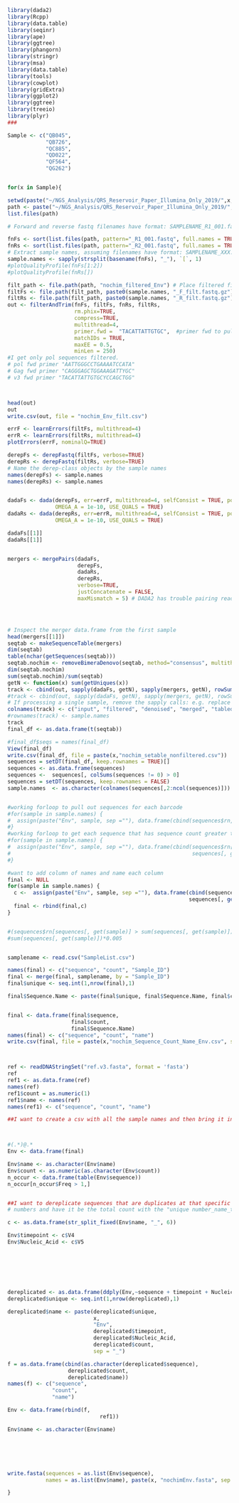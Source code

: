 



```r

library(dada2)
library(Rcpp)
library(data.table)
library(seqinr)
library(ape)
library(ggtree)
library(phangorn)
library(stringr)
library(msa)
library(data.table)
library(tools)
library(cowplot)
library(gridExtra)
library(ggplot2)
library(ggtree)
library(treeio)
library(plyr)
###

```


```r

Sample <- c("QB045",
            "QB726",
            "QC885",
            "QD022",
            "QF564",
            "QG262")


for(x in Sample){

setwd(paste("~/NGS_Analysis/QRS_Reservoir_Paper_Illumina_Only_2019/",x, sep =""))
path <- paste("~/NGS_Analysis/QRS_Reservoir_Paper_Illumina_Only_2019/", x, sep = "") 
list.files(path)

# Forward and reverse fastq filenames have format: SAMPLENAME_R1_001.fastq and SAMPLENAME_R2_001.fastq

fnFs <- sort(list.files(path, pattern="_R1_001.fastq", full.names = TRUE))
fnRs <- sort(list.files(path, pattern="_R2_001.fastq", full.names = TRUE))
# Extract sample names, assuming filenames have format: SAMPLENAME_XXX.fastq
sample.names <- sapply(strsplit(basename(fnFs), "_"), `[`, 1)
#plotQualityProfile(fnFs[1:2])
#plotQualityProfile(fnRs[])

filt_path <- file.path(path, "nochim_filtered_Env") # Place filtered files in filtered/ subdirectory
filtFs <- file.path(filt_path, paste0(sample.names, "_F_filt.fastq.gz"))
filtRs <- file.path(filt_path, paste0(sample.names, "_R_filt.fastq.gz"))
out <- filterAndTrim(fnFs, filtFs, fnRs, filtRs,
                     rm.phix=TRUE,
                     compress=TRUE,
                     multithread=4,
                     primer.fwd =  "TACATTATTGTGC",  #primer fwd to pull out only sequences of region
                     matchIDs = TRUE,
                     maxEE = 0.5,
                     minLen = 250)
#I get only pol sequences filtered.  
# pol fwd primer "AATTGGGCCTGAAAATCCATA"
# Gag fwd primer "CAGGGAGCTGGAAAGATTYGC"
# v3 fwd primer "TACATTATTGTGCYCCAGCTGG"



head(out)
out
write.csv(out, file = "nochim_Env_filt.csv")

errF <- learnErrors(filtFs, multithread=4)
errR <- learnErrors(filtRs, multithread=4)
plotErrors(errF, nominalQ=TRUE)

derepFs <- derepFastq(filtFs, verbose=TRUE)
derepRs <- derepFastq(filtRs, verbose=TRUE)
# Name the derep-class objects by the sample names
names(derepFs) <- sample.names
names(derepRs) <- sample.names


dadaFs <- dada(derepFs, err=errF, multithread=4, selfConsist = TRUE, pool = TRUE, OMEGA_C = 0,
               OMEGA_A = 1e-10, USE_QUALS = TRUE)
dadaRs <- dada(derepRs, err=errR, multithread=4, selfConsist = TRUE, pool = TRUE, OMEGA_C = 0,
               OMEGA_A = 1e-10, USE_QUALS = TRUE)

dadaFs[[1]]
dadaRs[[1]]


mergers <- mergePairs(dadaFs,
                      derepFs,
                      dadaRs,
                      derepRs,
                      verbose=TRUE,
                      justConcatenate = FALSE,
                      maxMismatch = 5) # DADA2 has trouble pairing reads with less than 20bp of overlap




# Inspect the merger data.frame from the first sample
head(mergers[[1]])
seqtab <- makeSequenceTable(mergers)
dim(seqtab)
table(nchar(getSequences(seqtab)))
seqtab.nochim <- removeBimeraDenovo(seqtab, method="consensus", multithread=TRUE, verbose=TRUE)
dim(seqtab.nochim)
sum(seqtab.nochim)/sum(seqtab)
getN <- function(x) sum(getUniques(x))
track <- cbind(out, sapply(dadaFs, getN), sapply(mergers, getN), rowSums(seqtab), rowSums(seqtab.nochim))
#track <- cbind(out, sapply(dadaFs, getN), sapply(mergers, getN), rowSums(seqtab))
# If processing a single sample, remove the sapply calls: e.g. replace sapply(dadaFs, getN) with getN(dadaFs)
colnames(track) <- c("input", "filtered", "denoised", "merged", "tabled", "nonchim")
#rownames(track) <- sample.names
track
final_df <- as.data.frame(t(seqtab))

#final_df$seqs = names(final_df)
View(final_df)
write.csv(final_df, file = paste(x,"nochim_setable_nonfiltered.csv"))
sequences = setDT(final_df, keep.rownames = TRUE)[]
sequences <- as.data.frame(sequences)
sequences <-  sequences[, colSums(sequences != 0) > 0]
sequences = setDT(sequences, keep.rownames = FALSE)
sample.names  <- as.character(colnames(sequences[,2:ncol(sequences)]))


#working forloop to pull out sequences for each barcode
#for(sample in sample.names) {
#  assign(paste("Env", sample, sep =""), data.frame(cbind(sequences$rn, sequences[, get(sample)])))
#}
#working forloop to get each sequence that has sequence count greater than 0.5% of total
#for(sample in sample.names) {
#  assign(paste("Env", sample, sep =""), data.frame(cbind(sequences$rn[sequences[, get(sample)] > sequences[, #get(sample)]*0.005],
#                                                         sequences[, get(sample)][sequences[, get(sample)] > #sequences[, get(sample)]*0.005])))
#}

#want to add column of names and name each column
final <- NULL
for(sample in sample.names) {
  c <-  assign(paste("Env", sample, sep =""), data.frame(cbind(sequences$rn[sequences[, get(sample)] > sum(sequences[, get(sample)])*0.005],
                                                         sequences[, get(sample)][sequences[, get(sample)] > sum(sequences[, get(sample)])*0.005], sample)))
  final <- rbind(final,c)
}


#(sequences$rn[sequences[, get(sample)] > sum(sequences[, get(sample)])*0.005])
#sum(sequences[, get(sample)])*0.005


samplename <- read.csv("SampleList.csv")

names(final) <- c("sequence", "count", "Sample_ID")
final <- merge(final, samplename, by = "Sample_ID")
final$unique <- seq.int(1,nrow(final),1)

final$Sequence.Name <- paste(final$unique, final$Sequence.Name, final$count, sep = "_")


final <- data.frame(final$sequence,
                    final$count,
                    final$Sequence.Name)
names(final) <- c("sequence", "count", "name")
write.csv(final, file = paste(x,"nochim_Sequence_Count_Name_Env.csv", sep = "_"))



ref <- readDNAStringSet("ref.v3.fasta", format = 'fasta')
ref
ref1 <- as.data.frame(ref)
names(ref)
ref1$count = as.numeric(1)
ref1$name <- names(ref)
names(ref1) <- c("sequence", "count", "name")

##I want to create a csv with all the sample names and then bring it in and add sample names to the final df



#(.*)@.*
Env <- data.frame(final)

Env$name <- as.character(Env$name)
Env$count <- as.numeric(as.character(Env$count))
n_occur <- data.frame(table(Env$sequence))
n_occur[n_occur$Freq > 1,]


##I want to dereplicate sequences that are duplicates at that specific timepoint.  I should remove replicate
# numbers and have it be the total count with the "unique number_name_timepoint_nucleic acid""

c <- as.data.frame(str_split_fixed(Env$name, "_", 6))

Env$timepoint <- c$V4
Env$Nucleic_Acid <- c$V5







dereplicated <- as.data.frame(ddply(Env,~sequence + timepoint + Nucleic_Acid ,summarise,count=sum(count)))
dereplicated$unique <- seq.int(1,nrow(dereplicated),1)

dereplicated$name <- paste(dereplicated$unique,
                           x,
                           "Env",
                           dereplicated$timepoint,
                           dereplicated$Nucleic_Acid,
                           dereplicated$count,
                           sep = "_")

f = as.data.frame(cbind(as.character(dereplicated$sequence),
                   dereplicated$count,
                   dereplicated$name))
names(f) <- c("sequence",
              "count",
              "name")

Env <- data.frame(rbind(f,
                             ref1))

Env$name <- as.character(Env$name)






write.fasta(sequences = as.list(Env$sequence),
            names = as.list(Env$name), paste(x, "nochimEnv.fasta", sep = ""))

}

```

